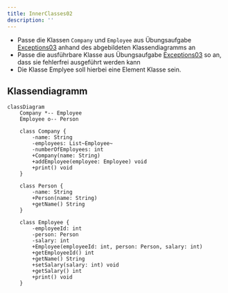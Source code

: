 ```yaml
---
title: InnerClasses02
description: ''
---
```



- Passe die Klassen `Company` und `Employee` aus Übungsaufgabe
  [Exceptions03](../exceptions/exceptions03) anhand des abgebildeten
  Klassendiagramms an
- Passe die ausführbare Klasse aus Übungsaufgabe
  [Exceptions03](../exceptions/exceptions03) so an, dass sie fehlerfrei
  ausgeführt werden kann
- Die Klasse Emplyee soll hierbei eine Element Klasse sein.

## Klassendiagramm

```mermaid
classDiagram
    Company *-- Employee
    Employee o-- Person

    class Company {
        -name: String
        -employees: List~Employee~
        -numberOfEmployees: int
        +Company(name: String)
        +addEmployee(employee: Employee) void
        +print() void
    }

    class Person {
        -name: String
        +Person(name: String)
        +getName() String
    }

    class Employee {
        -employeeId: int
        -person: Person
        -salary: int
        +Employee(employeeId: int, person: Person, salary: int)
        +getEmployeeId() int
        +getName() String
        +setSalary(salary: int) void
        +getSalary() int
        +print() void
    }
```

<Exercise pullRequest="55" branchSuffix="inner-classes/02" />
